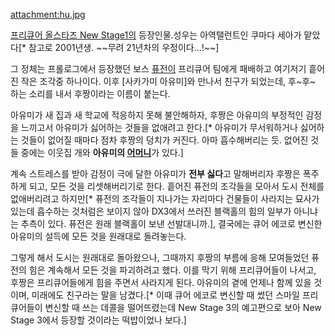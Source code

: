 attachment:hu.jpg

[[프리큐어 올스타즈 New Stage1]]의 등장인물.성우는 아역탤런트인 쿠마다 세아가 맡았다[* 참고로 2001년생. ~~무려 21년차의 우정이다...!~~]

그 정체는 프롤로그에서 등장했던 보스 [[퓨전(프리큐어 올스타즈)|퓨전]]이 프리큐어 팀에게 패배하고 여기저기 흩어진 작은 조각중 하나이다. 이후 [사카가미 아유미]와 만나서 친구가 되었는데, 후~후~ 하는 소리를 내서 후짱이라는 이름이 붙는다.

아유미가 새 집과 새 학교에 적응하지 못해 불안해하자, 후짱은 아유미의 부정적인 감정을 느끼고서 아유미가 싫어하는 것들을 없애려고 한다.[* 아유미가 무서워하거나 싫어하는 것들이 없어질 때마다 점차 후짱의 덩치가 커진다. 아마 흡수해버리는 듯. 없어진 것들 중에는 이웃집 개와 '''아유미의 [[어머니]]'''가 있다.] 

계속 스트레스를 받아 감정이 극에 달한 아유미가 '''전부 싫다'''고 말해버리자 후짱은 폭주하게 되고, 모든 것을 리셋해버리기로 한다. 흩어진 퓨전의 조각들을 모아서 도시 전체를 없애버리려고 하지만[* 퓨전의 조각들이 지나가는 자리마다 건물들이 사라지는 묘사가 있는데 흡수하는 것처럼은 보이지 않아 DX3에서 쓰러진 블랙홀의 힘의 일부가 아니냐는 추측이 있다. 퓨전은 원래 블랙홀이 보낸 선발대니까.], 결국에는 큐어 에코로 변신한 아유미의 설득에 모든 것을 원래대로 돌려놓는다.

그렇게 해서 도시는 원래대로 돌아왔으나, 그때까지 후짱의 부름에 응해 모여들었던 퓨전의 힘은 계속해서 모든 것을 파괴하려고 했다. 이를 막기 위해 프리큐어들이 나서고, 후짱은 프리큐어들에게 힘을 주면서 사라지게 된다. 아유미의 곁에 언제나 함께 있을 것이며, 미래에도 친구라는 말을 남겼다.[* 이때 큐어 에코로 변신할 때 썼던 스마일 프리큐어들이 변신할 때 쓰는 데콜을 떨어뜨렸는데 New Stage 3의 예고편으로 보아 New Stage 3에서 등장할 것이라는 떡밥이었나 보다.]
